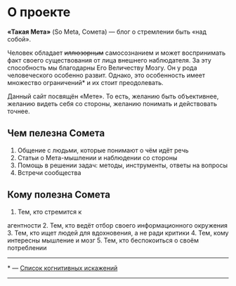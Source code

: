 
# О проекте

**«Такая Мета»** (So Meta, Сомета) — блог о стремлении быть «над собой».

Человек обладает ~~иллюзорным~~ самосознанием и может воспринимать факт своего существования от лица внешнего наблюдателя. За эту способность мы благодарны Его Величеству Мозгу. Он у рода человеческого особенно развит. Однако, это особенность имеет множество ограничений* и их стоит преодолевать.

Данный сайт посвящён «Мете». То есть, желанию быть объективнее, желанию видеть себя со стороны, желанию понимать и действовать точнее.

## Чем пелезна Сомета

1. Общение с людьми, которые понимают о чём идёт речь
2. Статьи о Мета-мышлении и наблюдении со стороны
3. Помощь в решении задач: методы, инструменты, ответы на вопросы
4. Встречи сообщества

## Кому полезна Сомета

1. Тем, кто стремится к 
  <Tooltip  title="Агентность — способность человека к самостоятельному действию и к осознанному выбору" position="top" delay={333} theme="light">
    <span style={{textDecoration: "underline dashed"}}>агентности</span>
  </Tooltip>
2. Тем, кто ведёт отбор своего информационного окружения
3. Тем, кто ищет людей для вдохновения, а не ради критики
4. Тем, кому интересны мышление и мозг
5. Тем, кто беспокоиться о своём потреблении

---
\* — [Список когнитивных искажений](https://www.wikiwand.com/ru/%D0%A1%D0%BF%D0%B8%D1%81%D0%BE%D0%BA_%D0%BA%D0%BE%D0%B3%D0%BD%D0%B8%D1%82%D0%B8%D0%B2%D0%BD%D1%8B%D1%85_%D0%B8%D1%81%D0%BA%D0%B0%D0%B6%D0%B5%D0%BD%D0%B8%D0%B9)

---
<CommentsBlock 
  pathName = '/about'
  postId = 'about'
  postTitle = 'about'
/>